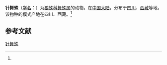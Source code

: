 {{Speciesbox
| name = 针舞蛛
| status = 
| status_system = 
| image = 
| genus = Alopecosa
| species = spinata
| authority = (Yu et Song, 1988)<ref name='id13778'>{{cite web| url =http://www.bioinfo.cn/db05/BjdwSpecies.php?action=view&id=13778| title =针舞蛛| work =《中国动物物种编目数据库》| publisher =中国科学院微生物研究所| author =中国科学院动物研究所| accessdate =2009-04-28| deadurl =yes| archiveurl =https://web.archive.org/web/20160305013530/http://www.bioinfo.cn/db05/BjdwSpecies.php?action=view&id=13778| archivedate =2016-03-05}}</ref>
}}

'''针舞蛛'''（[[学名|学名]]：{{lang|la|''Alopecosa spinata''}}）为[[狼蛛科|狼蛛科]][[舞蛛属|舞蛛属]]的动物。在[[中国大陆|中国大陆]]，分布于[[四川|四川]]、[[西藏|西藏]]等地。该物种的模式产地在四川、西藏。<ref name='id13778'/>

== 参考文献 ==
{{reflist}}

{{Wikispecies|Alopecosa spinata}}
{{Taxonbar|from=Q2408465}}

[[Category:舞蛛属|针舞蛛]]


{{蜘蛛小作品}}